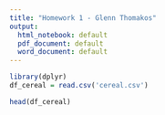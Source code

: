 ---
title: "Homework 1 - Glenn Thomakos"
output:
  html_notebook: default
  pdf_document: default
  word_document: default
---

```{r}
library(dplyr)
df_cereal = read.csv('cereal.csv')
```

```{r}
head(df_cereal)
```

